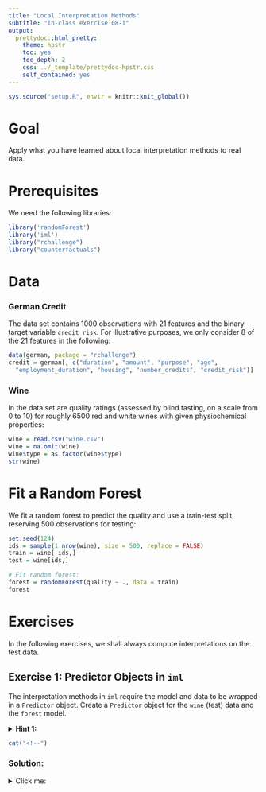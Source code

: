 ```yaml
---
title: "Local Interpretation Methods"
subtitle: "In-class exercise 08-1"
output:
  prettydoc::html_pretty:
    theme: hpstr
    toc: yes
    toc_depth: 2
    css: ../_template/prettydoc-hpstr.css
    self_contained: yes
---
```


```r
sys.source("setup.R", envir = knitr::knit_global())
```

# Goal

Apply what you have learned about local interpretation methods to real data.

# Prerequisites

We need the following libraries:

```r
library('randomForest')
library('iml')
library("rchallenge")
library("counterfactuals")
```

# Data

### German Credit

The data set contains 1000 observations with 21 features and the binary target variable `credit_risk`. For illustrative purposes, we only consider 8 of the 21 features in the following:

```r
data(german, package = "rchallenge")  
credit = german[, c("duration", "amount", "purpose", "age", 
  "employment_duration", "housing", "number_credits", "credit_risk")]
```

### Wine

In the data set are quality ratings (assessed by blind tasting, on a scale from 0 to 10) for roughly 6500 red and white wines with given physiochemical properties:

```r
wine = read.csv("wine.csv")
wine = na.omit(wine)
wine$type = as.factor(wine$type)
str(wine)
```

# Fit a Random Forest

We fit a random forest to predict the quality and use a train-test split, reserving 500 observations for testing:

```r
set.seed(124)
ids = sample(1:nrow(wine), size = 500, replace = FALSE)
train = wine[-ids,]
test = wine[ids,]

# Fit random forest:
forest = randomForest(quality ~ ., data = train)
forest
```

# Exercises

In the following exercises, we shall always compute interpretations on the test data.

## Exercise 1: Predictor Objects in `iml`

The interpretation methods in `iml` require the model and data to be wrapped in a `Predictor` object. Create a `Predictor` object for the `wine` (test) data and the `forest` model. 

<details>
  <summary>**Hint 1:**</summary>
  
Checkout the help page `?Predictor` to understand how to construct the `Predictor` object.

</details>

```r
cat("<!--")
```

### Solution:

<details>
<summary>Click me:</summary>

```r
rfpred = Predictor$new(forest, data = test, y = "quality")
```

```r
cat("-->")
```

## Exercise 2: LIME

LIME (Local Interpretable Model-Agnostic Explanations) is a technique used to explain individual predictions of any machine learning model by approximating it locally with an interpretable model. This simplification helps identify which features contribute most to a specific prediction, providing valuable insights into model behavior. Let's create a `LocalModel` object, an R6 class in `iml`, to explain the random forest prediction for the first observation in the test data with a linear regression model. The results will be stored in the field `$results`.

<details>
  <summary>**Hint 1:**</summary>
  
Checkout the help page `?LocalModel` to understand how to construct the `LocalModel` object. The details section explains the explicit method used.

</details>

```r
cat("<!--")
```

### Solution:

<details>
<summary>Click me:</summary>

```r
lime <- LocalModel$new(rfpred, x.interest = test[1, ])
lime$results
```

This can also be visualized:

```r
plot(lime)
```

```r
cat("-->")
```

## Exercise 3: ICE

Individual Conditional Expectation (ICE) plots display one line per instance that shows how the instance’s prediction changes when a feature changes. An ICE plot visualizes the dependence of the prediction on a feature for each instance separately, resulting in one line per instance, compared to one line overall in partial dependence plots (PDP). Create an ICE plot for the feature `alcohol` with the class `FeatureEffect`. Describe the feature-target relationship you can observe from this.

```r
cat("<!--")
```

### Solution:

<details>
<summary>Click me:</summary>

```r
ice <- FeatureEffect$new(predictor = rfpred,
                         feature = "alcohol",
                         method = "ice",
                         grid.size = 30)
plot(ice)
```

For most (but not all) observations, alcohol seems to positively influence predicted quality.

```r
cat("-->")
```

## Exercise 4: Counterfactual Explanations

Counterfactual explanations try to identify the smallest possible changes to the input features of a given observation that would lead to a different prediction. In other words, a counterfactual explanation provides an answer to the question: “What changes in the current feature values are necessary to achieve a different prediction?”. To do so, we first train a model to predict whether a credit is good or bad, omitting one observation from the training data, which is the individual for which we want to find such explanations later on.

```r
forest2 = randomForest(credit_risk ~ ., data = credit[-998L,])
```

Let's use Multi-Objective Counterfactual (MOC) Explanations [Dandl et al. 2020](https://link.springer.com/chapter/10.1007/978-3-030-58112-1_31) to compute counterfactuals. The corresponding `counterfactuals` package builds upon `iml`, e.g. by using the `Predictor` objects:

```r
pred = Predictor$new(forest2, type = "prob")
x_interest = credit[998L, ]
pred$predict(x_interest)
```

For the individual of interest, the model predicts a probability of being a bad credit of 0.38.

### 4a) Create a MOC object

Now, we want to examine which factors need to be changed to increase the predicted probability of being a good credit risk to more than 60%. Since we want to apply MOC to a classification model, we can initialize a `MOCClassif` object. Use the documentation to learn about the arguments required and construct a suitable object. We want the following things:

* Penalization: Individuals whose prediction is farther away from the desired prediction than epsilon should be penalized.
* A person's `age` and `employment_duration` are non-actionable parameters, meaning that they cannot be changed. This should be considered.
* Set `quiet = TRUE`, `termination_crit = "genstag"` and `n_generations = 10L`.

```r
cat("<!--")
```

### Solution:

<details>
<summary>Click me:</summary>

```r
moc_classif = MOCClassif$new(
  pred, epsilon = 0, fixed_features = c("age", "employment_duration"), 
  quiet = TRUE, termination_crit = "genstag", n_generations = 10L
)
```

```r
cat("-->")
```

### 4b) Find counterfactuals

Now, use the `$find_counterfactuals()` method to find counterfactuals for `x_interest`. Remember that we aim to find counterfactuals with a predicted probability of being a good credit of at least 60%.

```r
cat("<!--")
```

### Solution:

<details>
<summary>Click me:</summary>

```r
cfactuals = moc_classif$find_counterfactuals(
  x_interest, desired_class = "good", desired_prob = c(0.6, 1)
)
```

```r
cat("-->")
```

### 4c) Analyze counterfactuals

The resulting `Counterfactuals` object holds the counterfactuals in the `data` field and possesses several methods for their evaluation and visualization. Printing a `Counterfactuals` object gives an overview of the results:

```r
print(cfactuals)
```

The `$predict()` method returns the predictions for the counterfactuals:

```r
head(cfactuals$predict(), 3L)
```

By design, not all counterfactuals generated with MOC have a prediction equal to the desired prediction. Inspect the docu for the `Counterfactuals` class to find a method that subsets counterfactuals to omit all counterfactuals that do not achieve the desired prediction.

```r
cat("<!--")
```

### Solution:

<details>
<summary>Click me:</summary>

```r
cfactuals$subset_to_valid()
head(cfactuals$data)
```

```r
cat("-->")
```

# Summary

We learned how to implement interpretation methods for LIME, ICE and Counterfactuals.
